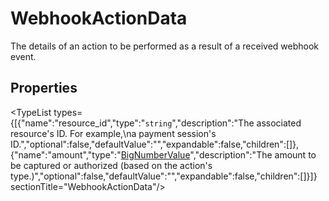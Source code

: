 
# WebhookActionData

The details of an action to be performed as a result of a received webhook event.

## Properties

<TypeList types={[{"name":"resource_id","type":"`string`","description":"The associated resource's ID. For example,\na payment session's ID.","optional":false,"defaultValue":"","expandable":false,"children":[]},{"name":"amount","type":"[BigNumberValue](../types/types.BigNumberValue.mdx)","description":"The amount to be captured or authorized (based on the action's type.)","optional":false,"defaultValue":"","expandable":false,"children":[]}]}  sectionTitle="WebhookActionData"/>
